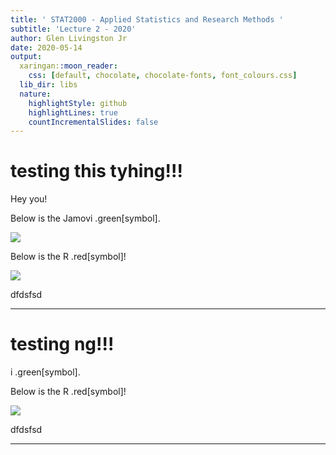 ```yaml
---
title: ' STAT2000 - Applied Statistics and Research Methods '
subtitle: 'Lecture 2 - 2020'
author: Glen Livingston Jr
date: 2020-05-14
output:
  xaringan::moon_reader:
    css: [default, chocolate, chocolate-fonts, font_colours.css]
  lib_dir: libs
  nature:
    highlightStyle: github
    highlightLines: true
    countIncrementalSlides: false
---
```


# testing this tyhing!!!

Hey you!


 Below is the Jamovi .green[symbol]. 
 
![](v.svg)

Below is the R .red[symbol]!

![](R.svg)

dfdsfsd

---

# testing ng!!!


i .green[symbol]. 
 

Below is the R .red[symbol]!

![](r.svg)

dfdsfsd

---

